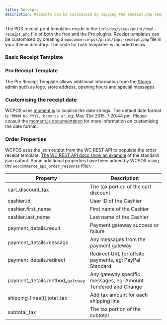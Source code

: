 ```yaml
---
title: Receipts
description: Receipts can be customised by copying the receipt.php template in your theme directory.
---
```



The POS receipt print templates reside in the `includes/views/print/tmpl-receipt.php` file of both the free and the Pro plugins. Receipt templates can be customised by creating a `woocommerce-pos/print/tmpl-receipt.php` file in your theme directory. The code for both templates is included below.

### Basic Receipt Template

<Gist id="04b4a4f1c2792b4efff5" />

### Pro Receipt Template

The Pro Receipt Template allows additional information from the [Stores](./stores) admin such as logo, store address, opening hours and special messages.

<Gist id="c9485366a73ceda12041" />

### Customising the receipt date

WCPOS uses [moment.js](http://momentjs.com/) to localise the date strings. The default date format is `"MMMM Do YYYY, h:mm:ss a"`, eg: May 31st 2015, 7:20:44 pm. Please consult the [moment.js documentation](http://momentjs.com/docs/#/parsing/string-format/) for more information on customising the date format.

### Order Properties

WCPOS uses the json output from the WC REST API to populate the order receipt template. [The WC REST API docs show an example](http://woothemes.github.io/woocommerce-rest-api-docs/#view-an-order) of the standard json output. Some additional properties have been added by WCPOS using the `woocommerce_api_order_response` filter.

| Property                          | Description                                                   |
| --------------------------------- | ------------------------------------------------------------- |
| cart_discount_tax                 | The tax portion of the cart discount                          |
| cashier.id                        | User ID of the Cashier                                        |
| cashier.first_name                | First name of the Cashier                                     |
| cashier.last_name                 | Last name of the Cashier                                      |
| payment_details.result            | Payment gateway success or failure                            |
| payment_details.message           | Any messages from the payment gateway                         |
| payment_details.redirect          | Redirect URL for offsite payments, eg: PayPal Standard        |
| payment_details.method\_`gateway` | Any gateway specific messages, eg: Amount Tendered and Change |
| shipping_lines[i].total_tax       | Add tax amount for each shipping line                         |
| subtotal_tax                      | The tax portion of the subtotal                               |

<Gist id="d224c0d4f7a8ed26bf28" />
